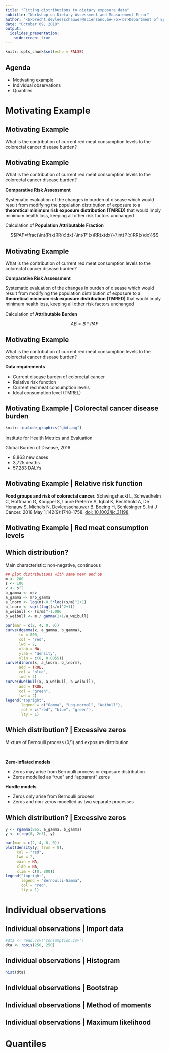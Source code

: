```yaml
---
title: "Fitting distributions to dietary exposure data"
subtitle: "Workshop on Dietary Assessment and Measurement Error"
author: "<b>brecht.devleesschauwer@sciensano.be</b><br>Department of Epidemiology and Public Health, Sciensano, Belgium"
date: "October 09, 2018"
output:
  ioslides_presentation:
    widescreen: true
---
```


```r
knitr::opts_chunk$set(echo = FALSE)
```

## Agenda

- Motivating example
- Individual observations
- Quantiles

# Motivating Example

## Motivating Example

What is the contribution of current red meat consumption levels to the colorectal cancer disease burden?

## Motivating Example

What is the contribution of current red meat consumption levels to the colorectal cancer disease burden?

**Comparative Risk Assessment**

Systematic evaluation of the changes in burden of disease which would result from modifying the population distribution of exposure to a **theoretical minimum risk exposure distribution (TMRED)** that would imply minimum health loss, keeping all other risk factors unchanged

Calculation of **Population Attributable Fraction**

$$PAF=\frac{\int{P(x)RR(x)dx}-\int{P'(x)RR(x)dx}}{\int{P(x)RR(x)dx}}$$

## Motivating Example

What is the contribution of current red meat consumption levels to the colorectal cancer disease burden?

**Comparative Risk Assessment**

Systematic evaluation of the changes in burden of disease which would result from modifying the population distribution of exposure to a **theoretical minimum risk exposure distribution (TMRED)** that would imply minimum health loss, keeping all other risk factors unchanged

Calculation of **Attributable Burden**

$$AB=B*PAF$$


## Motivating Example

What is the contribution of current red meat consumption levels to the colorectal cancer disease burden?

**Data requirements**

- Current disease burden of colorectal cancer
- Relative risk function
- Current red meat consumption levels
- Ideal consumption level (TMREL)

## Motivating Example | Colorectal cancer disease burden {.columns-2}

```r
knitr::include_graphics("gbd.png") 
```


Institute for Health Metrics and Evaluation

Global Burden of Disease, 2016

- 8,863 new cases
- 3,725 deaths
- 57,283 DALYs

## Motivating Example | Relative risk function

<b>Food groups and risk of colorectal cancer.</b> Schwingshackl L, Schwedhelm C, Hoffmann G, Knüppel S, Laure Preterre A, Iqbal K, Bechthold A, De Henauw S, Michels N, Devleesschauwer B, Boeing H, Schlesinger S. Int J Cancer. 2018 May 1;142(9):1748-1758. [doi: 10.1002/ijc.31198](https://doi.org/10.1002/ijc.31198)

## Motivating Example | Red meat consumption levels


## Which distribution?

Main characteristic: non-negative, continuous

```r
## plot distributions with same mean and SD
m <- 200
s <- 100
v <- s^2
b_gamma <- m/v
a_gamma <- m*b_gamma
a_lnorm <- log(m)-0.5*log((s/m)^2+1)
b_lnorm <- sqrt(log((s/m)^2+1))
a_weibull <- (s/m)^-1.086
b_weibull <- m / gamma(1+1/a_weibull)

par(mar = c(2, 4, 0, 0))
curve(dgamma(x, a_gamma, b_gamma),
      to = 800,
      col = "red",
      lwd = 2,
      xlab = NA,
      ylab = "density",
      ylim = c(0, 0.0055))
curve(dlnorm(x, a_lnorm, b_lnorm),
      add = TRUE,
      col = "blue",
      lwd = 2)
curve(dweibull(x, a_weibull, b_weibull),
      add = TRUE,
      col = "green",
      lwd = 2)
legend("topright",
       legend = c("Gamma", "Log-normal", "Weibull"),
       col = c("red", "blue", "green"),
       lty = 1)
```

## Which distribution? | Excessive zeros

Mixture of Bernoulli process (0/1) and exposure distribution

<br>

**Zero-inflated models**

- Zeros may arise from Bernoulli process or exposure distribution
- Zeros modelled as "true" and "apparent" zeros

**Hurdle models**

- Zeros only arise from Bernoulli process
- Zeros and non-zeros modelled as two separate processes


## Which distribution? | Excessive zeros

```r
y <- rgamma(8e5, a_gamma, b_gamma)
y <- c(rep(0, 2e5), y)

par(mar = c(2, 4, 0, 0))
plot(density(y, from = 0),
     col = "red",
     lwd = 2,
     main = NA,
     xlab = NA,
     xlim = c(0, 800))
legend("topright",
       legend = "Bernoulli-Gamma",
       col = "red",
       lty = 1)
```

# Individual observations

## Individual observations | Import data

```r
#dta <- read.csv("consumption.csv")
dta <- rpois(250, 250)
```

## Individual observations | Histogram

```r
hist(dta)
```

## Individual observations | Bootstrap

## Individual observations | Method of moments

## Individual observations | Maximum likelihood

# Quantiles
